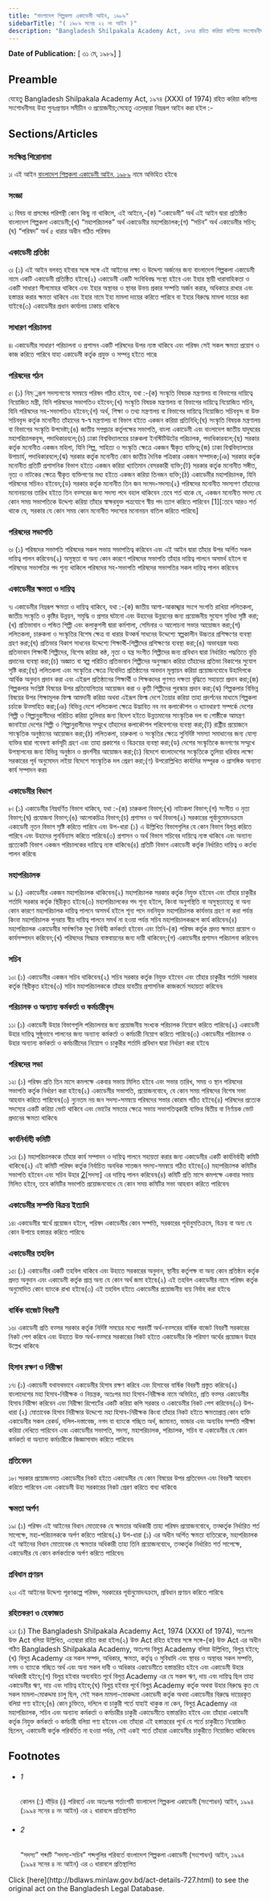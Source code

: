 ```yaml
---
title: "বাংলাদেশ শিল্পকলা একাডেমী আইন, ১৯৮৯"
sidebarTitle: "( ১৯৮৯ সনের ২২ নং আইন )"
description: "Bangladesh Shilpakala Academy Act, ১৯৭৪ রহিত করিয়া কতিপয় সংশোধনীসহ উহা পুনঃপ্রণয়নের উদ্দেশ্যে প্রণীত আইন৷"
---
```


**Date of Publication:** [ ৩১ মে, ১৯৮৯] ]

## Preamble

যেহেতু Bangladesh Shilpakala Academy Act, ১৯৭৪ (XXXI of 1974) রহিত করিয়া কতিপয় সংশোধনীসহ উহা পুনঃপ্রণয়ন সমীচীন ও প্রয়োজনীয়;সেহেতু এতদ্‌দ্বারা নিম্নরূপ আইন করা হইল :-

## Sections/Articles

### সংক্ষিপ্ত শিরোনামা

১৷ এই আইন [বাংলাদেশ শিল্পকলা একাডেমী আইন, ১৯৮৯](/laws/act-727 "বাংলাদেশ শিল্পকলা একাডেমী আইন, ১৯৮৯") নামে অভিহিত হইবে৷

### সংজ্ঞা

২৷ বিষয় বা প্রসঙ্গের পরিপন্থী কোন কিছু না থাকিলে, এই আইনে,-(ক) “একাডেমী” অর্থ এই আইন দ্বারা প্রতিষ্ঠিত বাংলাদেশ শিল্পকলা একাডেমী;(খ) “মহাপরিচালক” অর্থ একাডেমীর মহাপরিচালক;(গ) “সচিব” অর্থ একাডেমীর সচিব;(ঘ) “পরিষদ” অর্থ ৫ ধারার অধীন গঠিত পরিষদ৷

### একাডেমী প্রতিষ্ঠা

৩৷ (১) এই আইন বলবত্ হইবার সঙ্গে সঙ্গে এই আইনের লক্ষ্য ও উদ্দেশ্য অর্জনের জন্য বাংলাদেশ শিল্পকলা একাডেমী নামে একটি একাডেমী প্রতিষ্ঠিত হইবে৷(২) একাডেমী একটি সংবিধিবদ্ধ সংস্থা হইবে এবং ইহার স্থায়ী ধারাবাহিকতা ও একটি সাধারণ সীলমোহর থাকিবে এবং ইহার অস্থাবর ও স্থাবর উভয় প্রকার সম্পত্তি অর্জন করার, অধিকারে রাখার এবং হস্তান্তর করার ক্ষমতা থাকিবে এবং ইহার নামে ইহা মামলা দায়ের করিতে পারিবে বা ইহার বিরুদ্ধে মামলা দায়ের করা যাইবে৷(৩) একাডেমীর প্রধান কার্যালয় ঢাকায় থাকিবে৷

### সাধারণ পরিচালনা

৪৷ একাডেমীর সাধারণ পরিচালনা ও প্রশাসন একটি পরিষদের উপর ন্যস্ত থাকিবে এবং পরিষদ সেই সকল ক্ষমতা প্রয়োগ ও কাজ করিতে পারিবে যাহা একাডেমী কর্তৃক প্রযুক্ত ও সম্পন্ন হইতে পারে৷

### পরিষদের গঠন

৫৷ (১) নিম্্নরূপ সদস্যগণের সমন্বয়ে পরিষদ গঠিত হইবে, যথা :-(ক) সংস্কৃতি বিষয়ক মন্ত্রণালয় বা বিভাগের দায়িত্বে নিয়োজিত মন্ত্রী, যিনি পরিষদের সভাপতিও হইবেন;(খ) সংস্কৃতি বিষয়ক মন্ত্রণালয় বা বিভাগের দায়িত্বে নিয়োজিত সচিব, যিনি পরিষদের সহ-সভাপতিও হইবেন;(গ) অর্থ, শিক্ষা ও তথ্য মন্ত্রণালয় বা বিভাগের দায়িত্বে নিয়োজিত সচিববৃন্দ বা উক্ত সচিববৃন্দ কর্তৃক মনোনীত তাঁহাদের স্ব-স্ব মন্ত্রণালয় বা বিভাগ হইতে একজন করিয়া প্রতিনিধি;(ঘ) সংস্কৃতি বিষয়ক মন্ত্রণালয় বা বিভাগের সংস্কৃতি উপদেষ্টা;(ঙ) জাতীয় সম্প্রচার কর্তৃপক্ষের সভাপতি, বাংলা একাডেমী এবং বাংলাদেশ জাতীয় যাদুঘরের মহাপরিচালকবৃন্দ, পদাধিকারবলে;(চ) ঢাকা বিশ্ববিদ্যালয়ের চারুকলা ইনস্টিটিউটের পরিচালক, পদাধিকারবলে;(ছ) সরকার কর্তৃক মনোনীত একজন মহিলা, যিনি শিল্প, সাহিত্য ও সংস্কৃতি ক্ষেত্রে একজন স্বীকৃত ব্যক্তিত্ব;(জ) ঢাকা বিশ্ববিদ্যালয়ের উপাচার্য, পদাধিকারবলে;(ঝ) সরকার কর্তৃক মনোনীত কোন জাতীয় দৈনিক পত্রিকার একজন সম্পাদক;(ঞ) সরকার কর্তৃক মনোনীত প্রতিটি প্রশাসনিক বিভাগ হইতে একজন করিয়া খ্যাতিমান বেসরকারী ব্যক্তি;(ট) সরকার কর্তৃক মনোনীত সঙ্গীত, নৃত্য ও নাটকের ক্ষেত্রে স্বীকৃত ব্যক্তিগণের মধ্য হইতে একজন করিয়া তিনজন ব্যক্তি;(ঠ) একাডেমীর মহাপরিচালক, যিনি পরিষদের সচিবও হইবেন;(ড) সরকার কর্তৃক মনোনীত তিন জন সংসদ-সদস্য৷(২) পরিষদের মনোনীত সদস্যগণ তাঁহাদের মনোনয়নের তারিখ হইতে তিন বত্সরের জন্য সদস্য পদে বহাল থাকিবেন :তবে শর্ত থাকে যে, একজন মনোনীত সদস্য যে কোন সময় সভাপতিকে উদ্দেশ্য করিয়া তাঁহার স্বাক্ষরযুক্ত পত্রযোগে স্বীয় পদ ত্যাগ করিতে পারিবেন [1][:তবে আরও শর্ত থাকে যে, সরকার যে কোন সময় কোন মনোনীত সদস্যের মনোনয়ন বাতিল করিতে পারিবে৷]

### পরিষদের সভাপতি

৬৷ (১) পরিষদের সভাপতি পরিষদের সকল সভায় সভাপতিত্ব করিবেন এবং এই আইন দ্বারা তাঁহার উপর অর্পিত সকল দায়িত্ব পালন করিবেন৷(২) অসুস্থতা বা অন্য কোন কারণে পরিষদের সভাপতি তাঁহার দায়িত্ব পালনে অসমর্থ হইলে বা পরিষদের সভাপতির পদ শূন্য থাকিলে পরিষদের সহ-সভাপতি পরিষদের সভাপতির সকল দায়িত্ব পালন করিবেন৷

### একাডেমীর ক্ষমতা ও দায়িত্ব

৭৷ একাডেমীর নিম্নরূপ ক্ষমতা ও দায়িত্ব থাকিবে, যথা :-(ক) জাতীয় আশা-আকাঙ্খার সংগে সংগতি রাখিয়া ললিতকলা, জাতীয় সংস্কৃতি ও কৃষ্টির উন্নয়ন, সমৃদ্ধি ও প্রসার ঘটানো এবং উহাদের উন্নয়নের জন্য প্রয়োজনীয় সুযোগ সুবিধা সৃষ্টি করা;(খ) প্রতিভাবান ও পন্ডিত শিল্পী এবং কলাকুশলী দ্বারা কর্মশালা, সেমিনার ও আলোচনা সভার আয়োজন করা;(গ) ললিতকলা, চারুকলা ও সংস্কৃতির বিশেষ ক্ষেত্র বা ধারার উত্কর্ষ সাধনের উদ্দেশ্যে স্বল্পকালীন উচ্চতর প্রশিক্ষণের ব্যবস্থা গ্রহণ করা;(ঘ) প্রতিভার বিকাশ সাধনের উদ্দেশ্যে শিক্ষার্থী-শিল্পীদের প্রশিক্ষণের ব্যবস্থা করা;(ঙ) অভাবগ্রস্ত অথচ প্রতিভাবান শিক্ষার্থী শিল্পীদের, বিশেষ করিয়া কন্ঠ, নৃত্য ও যন্ত্র সংগীত শিল্পীদের জন্য প্রবিধান দ্বারা নির্ধারিত পদ্ধতিতে বৃত্তি প্রদানের ব্যবস্থা করা;(চ) অজ্ঞাত বা স্বল্প পরিচিত প্রতিভাবান শিল্পীদের অনুসন্ধান করিয়া তাঁহাদের প্রতিভা বিকাশের সুযোগ সৃষ্টি করা;(ছ) ললিতকলা এবং সংস্কৃতির ক্ষেত্রে নিবেদিত প্রতিষ্ঠানের অবদান মূল্যায়ন করিয়া প্রয়োজনবোধে উহাদিগকে আর্থিক অনুদান প্রদান করা এবং এইরূপ প্রতিষ্ঠানের শিক্ষার্থী ও শিক্ষকদের গুণগত দক্ষতা বৃদ্ধিতে সহায়তা প্রদান করা;(জ) শিল্পকলার সংশ্লিষ্ট বিষয়ের উপর প্রতিযোগিতার আয়োজন করা ও কৃতী শিল্পীদের পুরস্কার প্রদান করা;(ঝ) শিল্পকলার বিভিন্ন বিষয়ের উপর শিক্ষামূলক ফিল্ম আমদানী করিয়া অথবা এইরূপ ফিল্ম দেশে তৈয়ার করিয়া তাহা প্রদর্শনের মাধ্যমে শিল্পকলা চর্চাকে উত্সাহিত করা;(ঞ) বিভিন্ন দেশে ললিতকলা ক্ষেত্রে উদ্ভাবিত নব নব কলাকৌশল ও ধ্যানধারণা সম্পর্কে দেশের শিল্পী ও শিল্পানুরাগীদের পরিচিত করিয়া তুলিবার জন্য বিদেশ হইতে উন্নতমানের সাংস্কৃতিক দল বা গোষ্ঠীকে আমন্ত্রণ জানাইয়া দেশের শিল্পী ও শিল্পানুরাগীদের সম্মুখে তাঁহাদের কলাকৌশল পরিবেশনের ব্যবস্থা করা;(ট) রাষ্ট্রীয় প্রয়োজনে সাংস্কৃতিক অনুষ্ঠানের আয়োজন করা;(ঠ) ললিতকলা, চারুকলা ও সংস্কৃতির ক্ষেত্রে সুনির্দিষ্ট সমস্যা সমাধানের জন্য যোগ্য ব্যক্তির দ্বারা গবেষণা কর্মসূচী গ্রহণ এবং তাহা প্রকাশের ও বিক্রয়ের ব্যবস্থা করা;(ড) দেশের সংস্কৃতিকে জনগণের সম্মুখে উপস্থাপনের জন্য বিভিন্ন অনুষ্ঠান ও প্রদর্শনীর আয়োজন করা;(ঢ) বিদেশে বাংলাদেশের সংস্কৃতিকে তুলিয়া ধরিবার লক্ষ্যে সরকারের পূর্ব অনুমোদন লইয়া বিদেশে সাংস্কৃতিক দল প্রেরণ করা;(ণ) উপরোল্লিখিত কার্যাদির সম্পূরক ও প্রাসঙ্গিক অন্যান্য কার্য সম্পাদন করা৷

### একাডেমীর বিভাগ

৮৷ (১) একাডেমীর নিম্নবর্ণিত বিভাগ থাকিবে, যথা :-(ক) চারুকলা বিভাগ;(খ) নাট্যকলা বিভাগ;(গ) সংগীত ও নৃত্য বিভাগ;(ঘ) প্রযোজনা বিভাগ;(ঙ) আলোকচিত্র বিভাগ;(চ) প্রশাসন ও অর্থ বিভাগ৷(২) সরকারের পূর্বানুমোদনক্রমে একাডেমী নূতন বিভাগ সৃষ্টি করিতে পারিবে এবং উপ-ধারা (১) এ উল্লিখিত বিভাগগুলির যে কোন বিভাগ বিলুপ্ত করিতে পারিবে এবং উহাদের পুনর্বিন্যাস করিতে পারিবে৷(৩) প্রশাসন ও অর্থ বিভাগ সচিবের দায়িত্বে ন্যস্ত থাকিবে এবং অন্যান্য প্রত্যেকটি বিভাগ একজন পরিচালকের দায়িত্বে ন্যস্ত থাকিবে৷(৪) প্রতিটি বিভাগ একাডেমী কর্তৃক নির্ধারিত দায়িত্ব ও কর্তব্য পালন করিবে৷

### মহাপরিচালক

৯৷ (১) একাডেমীর একজন মহাপরিচালক থাকিবেন৷(২) মহাপরিচালক সরকার কর্তৃক নিযুক্ত হইবেন এবং তাঁহার চাকুরীর শর্তাদি সরকার কর্তৃক স্থিরীকৃত হইবে৷(৩) মহাপরিচালকের পদ শূন্য হইলে, কিংবা অনুপস্থিতি বা অসুস্থতাহেতু বা অন্য কোন কারণে মহাপরিচালক দায়িত্ব পালনে অসমর্থ হইলে শূন্য পদে নবনিযুক্ত মহাপরিচালক কার্যভার গ্রহণ না করা পর্যন্ত কিংবা মহাপরিচালক পুনরায় স্বীয় দায়িত্ব পালনে সমর্থ না হওয়া পর্যন্ত সচিব মহাপরিচালকরূপে কার্য করিবেন৷(৪) মহাপরিচালক একাডেমীর সার্বক্ষণিক মূখ্য নির্বাহী কর্মকর্তা হইবেন এবং তিনি-(ক) পরিষদ কর্তৃক প্রদত্ত ক্ষমতা প্রয়োগ ও কার্যসম্পাদন করিবেন;(খ) পরিষদের সিদ্ধান্ত বাস্তবায়নের জন্য দায়ী থাকিবেন;(গ) একাডেমীর প্রশাসন পরিচালনা করিবেন৷

### সচিব

১০৷ (১) একাডেমীর একজন সচিব থাকিবেন৷(২) সচিব সরকার কর্তৃক নিযুক্ত হইবেন এবং তাঁহার চাকুরীর শর্তাদি সরকার কর্তৃক স্থিরীকৃত হইবে৷(৩) সচিব মহাপরিচালককে তাঁহার যাবতীয় প্রশাসনিক কাজকর্মে সহায়তা করিবেন৷

### পরিচালক ও অন্যান্য কর্মকর্তা ও কর্মচারীবৃন্দ

১১৷ (১) একাডেমী উহার বিভাগগুলি পরিচালনার জন্য প্রয়োজনীয় সংখ্যক পরিচালক নিয়োগ করিতে পারিবে৷(২) একাডেমী উহার দায়িত্ব সুষ্ঠুভাবে পালনের জন্য অন্যান্য কর্মকর্তা ও কর্মচারী নিয়োগ করিতে পারিবে৷(৩) একাডেমীর পরিচালক ও উহার অন্যান্য কর্মকর্তা ও কর্মচারীদের নিয়োগ ও চাকুরীর শর্তাদি প্রবিধান দ্বারা নির্ধারণ করা হইবে৷

### পরিষদের সভা

১২৷ (১) পরিষদ প্রতি তিন মাসে কমপক্ষে একবার সভায় মিলিত হইবে এবং সভার তারিখ, সময় ও স্থান পরিষদের সভাপতি কর্তৃক নির্ধারণ করা হইবে৷(২) একাডেমীর সভাপতি, প্রয়োজনবোধে, যে কোন সময় পরিষদের বিশেষ সভা আহবান করিতে পারিবেন৷(৩) ন্যুনতম নয় জন সদস্য-সমন্বয়ে পরিষদের সভার কোরাম গঠিত হইবে৷(৪) পরিষদের প্রত্যেক সদস্যের একটি করিয়া ভোট থাকিবে এবং ভোটের সমতার ক্ষেত্রে সভায় সভাপতিত্বকারী ব্যক্তির দ্বিতীয় বা নির্ণায়ক ভোট প্রদানের ক্ষমতা থাকিবে৷

### কার্যনির্বাহী কমিটি

১৩৷ (১) মহাপরিচালককে তাঁহার কার্য সম্পাদন ও দায়িত্ব পালনে সহায়তা করার জন্য একাডেমীর একটি কার্যনির্বাহী কমিটি থাকিবে৷(২) এই কমিটি পরিষদ কর্তৃক নির্বাচিত অনধিক সাতজন সদস্য-সমন্বয়ে গঠিত হইবে৷(৩) মহাপরিচালক কমিটির সভাপতি হইবেন এবং সচিব উহার [2](1)[সদস্য] এর দায়িত্ব পালন করিবেন৷(৪) কমিটি প্রতি মাসে কমপক্ষে একবার সভায় মিলিত হইবে, তবে কমিটির সভাপতি প্রয়োজনবোধে যে কোন সময় কমিটির সভা আহবান করিতে পারিবেন৷

### একাডেমীর সম্পত্তি বিক্রয় ইত্যাদি

১৪৷ একাডেমীর স্বার্থে প্রয়োজন হইলে, পরিষদ একাডেমীর কোন সম্পত্তি, সরকারের পূর্বানুমতিক্রমে, বিক্রয় বা অন্য যে কোন উপায়ে হস্তান্তর করিতে পারিবে৷

### একাডেমীর তহবিল

১৫৷ (১) একাডেমীর একটি তহবিল থাকিবে এবং উহাতে সরকারের অনুদান, স্থানীয় কর্তৃপক্ষ বা অন্য কোন প্রতিষ্ঠান কর্তৃক প্রদত্ত অনুদান এবং একাডেমী কর্তৃক প্রাপ্ত অন্য যে কোন অর্থ জমা হইবে৷(২) এই তহবিল একাডেমীর নামে পরিষদ কর্তৃক অনুমোদিত কোন ব্যাংকে রাখা হইবে৷(৩) এই তহবিল হইতে একাডেমীর প্রয়োজনীয় ব্যয় নির্বাহ করা হইবে৷

### বার্ষিক বাজেট বিবরণী

১৬৷ একাডেমী প্রতি বত্সর সরকার কর্তৃক নির্দিষ্ট সময়ের মধ্যে পরবর্তী অর্থ-বত্সরের বার্ষিক বাজেট বিবরণী সরকারের নিকট পেশ করিবে এবং উহাতে উক্ত অর্থ-বত্সরে সরকারের নিকট হইতে একাডেমীর কি পরিমাণ অর্থের প্রয়োজন উহার উল্লেখ থাকিবে৷

### হিসাব রক্ষণ ও নিরীক্ষা

১৭৷ (১) একাডেমী যথাযথভাবে একাডেমীর হিসাব রক্ষণ করিবে এবং হিসাবের বার্ষিক বিবরণী প্রস্তুত করিবে৷(২) বাংলাদেশের মহা হিসাব-নিরীক্ষক ও নিয়ন্ত্রক, অতঃপর মহা হিসাব-নিরীক্ষক নামে অভিহিত, প্রতি বত্সর একাডেমীর হিসাব নিরীক্ষা করিবেন এবং নিরীক্ষা রিপোর্টের একটি করিয়া কপি সরকার ও একাডেমীর নিকট পেশ করিবেন৷(৩) উপ-ধারা (২) মোতাবেক হিসাব নিরীক্ষার উদ্দেশ্যে মহা হিসাব-নিরীক্ষক কিংবা তাঁহার নিকট হইতে ক্ষমতাপ্রাপ্ত কোন ব্যক্তি একাডেমীর সকল রেকর্ড, দলিল-দস্তাবেজ, নগদ বা ব্যাংকে গচ্ছিত অর্থ, জামানত, ভান্ডার এবং অন্যবিধ সম্পত্তি পরীক্ষা করিয়া দেখিতে পারিবেন এবং একাডেমীর সভাপতি, সদস্য, মহাপরিচালক, পরিচালক, সচিব বা একাডেমীর যে কোন কর্মকর্তা বা অন্যান্য কর্মচারীকে জিজ্ঞাসাবাদ করিতে পারিবেন৷

### প্রতিবেদন

১৮৷ সরকার প্রয়োজনমত একাডেমীর নিকট হইতে একাডেমীর যে কোন বিষয়ের উপর প্রতিবেদন এবং বিবরণী আহবান করিতে পারিবেন এবং একাডেমী উহা সরকারের নিকট প্রেরণ করিতে বাধ্য থাকিবে৷

### ক্ষমতা অর্পণ

১৯৷ (১) পরিষদ এই আইনের বিধান মোতাবেক যে ক্ষমতার অধিকারী তাহা পরিষদ প্রয়োজনবোধে, তত্কর্তৃক নির্ধারিত শর্ত সাপেক্ষে, মহা-পরিচালককে অর্পণ করিতে পারিবে৷(২) উপ-ধারা (১) এর অধীন অর্পিত ক্ষমতা ব্যতিরেকে, মহাপরিচালক এই আইনের বিধান মোতাবেক যে ক্ষমতার অধিকারী তাহা তিনি প্রয়োজনবোধে, তত্কর্তৃক নির্ধারিত শর্ত সাপেক্ষে, একাডেমীর যে কোন কর্মকর্তাকে অর্পণ করিতে পারিবেন৷

### প্রবিধান প্রণয়ন

২০৷ এই আইনের উদ্দেশ্য পূরণকল্পে পরিষদ, সরকারের পূর্বানুমোদনক্রমে, প্রবিধান প্রণয়ন করিতে পারিবে৷

### রহিতকরণ ও হেফাজত

২১৷ (১) The Bangladesh Shilpakala Academy Act, 1974 (XXXI of 1974), অতঃপর উক্ত Act বলিয়া উল্লিখিত, এতদ্বারা রহিত করা হইল৷(২) উক্ত Act রহিত হইবার সঙ্গে সঙ্গে-(ক) উক্ত Act এর অধীন গঠিত Bangladesh Shilpakala Academy, অতঃপর বিলুপ্ত Academy বলিয়া উল্লিখিত, বিলুপ্ত হইবে;(খ) বিলুপ্ত Academy এর সকল সম্পদ, অধিকার, ক্ষমতা, কর্তৃত্ব ও সুবিধাদি এবং স্থাবর ও অস্থাবর সকল সম্পত্তি, নগদ ও ব্যাংকে গচ্ছিত অর্থ এবং অন্য সকল দাবী ও অধিকার একাডেমীতে হস্তান্তরিত হইবে এবং একাডেমী উহার অধিকারী হইবে;(গ) বিলুপ্ত হইবার অব্যবহিত পূর্বে বিলুপ্ত Academy এর যে সকল ঋণ, দায় এবং দায়িত্ব ছিল তাহা একাডেমীর ঋণ, দায় এবং দায়িত্ব হইবে;(ঘ) বিলু্‌প্ত হইবার পূর্বে বিলু্‌প্ত Academy কর্তৃক অথবা উহার বিরুদ্ধে কৃত যে সকল মামলা-মোকদ্দমা চালু ছিল, সেই সকল মামলা-মোকদ্দমা একাডেমী কর্তৃক অথবা একাডেমীর বিরুদ্ধে দায়েরকৃত বলিয়া গণ্য হইবে;(ঙ) কোন চুক্তিতে, দলিলে বা চাকুরী শর্তে যাহাই থাকুক না কেন, বিলুপ্ত Academy এর মহাপরিচালক, সচিব এবং অন্যান্য কর্মকর্তা ও কর্মচারীর চাকুরী একাডেমীতে হস্তান্তরিত হইবে এবং তাঁহারা একাডেমী কর্তৃক নিযুক্ত কর্মকর্তা ও কর্মচারী বলিয়া গণ্য হইবেন এবং তাঁহারা এই হস্তান্তরের পূর্বে যে শর্তে চাকুরীতে নিয়োজিত ছিলেন, একাডেমী কর্তৃক পরিবর্তিত না হওয়া পর্যন্ত, সেই একই শর্তে তাঁহারা একাডেমীর চাকুরীতে নিয়োজিত থাকিবেন৷

## Footnotes

- ###### 1

  কোলন (:) দাঁড়ির (৷) পরিবর্তে এবং অতঃপর শর্তাংশটি বাংলাদেশ শিল্পকলা একাডেমী (সংশোধন) আইন, ১৯৯৪ (১৯৯৪ সনের ৪ নং আইন) এর ২ ধারাবলে প্রতিস্থাপিত

- ###### 2

  “সদস্য” শব্দটি “সদস্য-সচিব” শব্দগুলির পরিবর্তে বাংলাদেশ শিল্পকলা একাডেমী (সংশোধন) আইন, ১৯৯৪ (১৯৯৪ সনের ৪ নং আইন) এর ৩ ধারাবলে প্রতিস্থাপিত

<Note>
  Click [here](http://bdlaws.minlaw.gov.bd/act-details-727.html) to see the original act on the Bangladesh Legal Database.
</Note>

